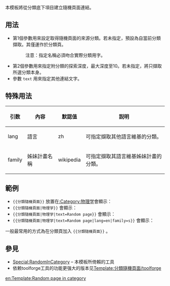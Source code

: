 <includeonly><!-- 在這裡加入模板的保護標識 --></includeonly>
{{Documentation subpage}}
<!-- 在本行下編輯模板說明 -->

本模板將從分類底下項目建立隨機頁面連結。

== 用法 ==

* 第1個參數用來設定取得隨機頁面的來源分類。若未指定，預設為自當前分類擷取。其僅運作於分類頁。
*:注意：指定名稱必須吻合實際分類用字。
* 第2個參數用來指定附分類的探索深度，最大深度至10。若未指定，將只擷取所選分類本身。
* 參數 <code>text</code> 用來指定其他連結文字。

== 特殊用法 ==
{| class="wikitable"
! 引数 !! 內容 !! 默認值 !! 説明
|-
! lang
| 語言 || zh || 可指定擷取其他語言維基的分類。
|-
! family
| 姊妹計畫名稱 || wikipedia || 可指定擷取其語言維基姊妹計畫的分類。
|}

== 範例 ==

* <code><nowiki>{{分類隨機頁面}}</nowiki></code> 放置在[[:Category:物理学]]會顯示：{{分類隨機頁面|物理学|text=本分類內的隨機頁面}}
* <code><nowiki>{{分類隨機頁面|物理学}}</nowiki></code> 會顯示：{{分類隨機頁面|物理学}}
* <code><nowiki>{{分類隨機頁面|物理学|text=Random page}}</nowiki></code> 會顯示：{{分類隨機頁面|物理学|text=Random page}}
* <code><nowiki>{{分類隨機頁面|物理学|text=Random page|lang=en|family=s}}</nowiki></code> 會顯示：{{分類隨機頁面|物理学|text=Random page|lang=en|family=s}}

一般最常用的方式為在分類頁加入 <code><nowiki>{{分類隨機頁面}}</nowiki></code> 。

== 參見 ==
* [[Special:RandomInCategory]] – 本模板所倚賴的工具
* 依赖toolforge工具的功能更强大的版本见[[Template:分類隨機頁面/toolforge]]

<includeonly>
<!-- 本行下加入模板的分類 -->
[[Category:鏈接模板|{{PAGENAME}}]]

<!-- 本行下加入模板的跨語言鏈接 -->
[[en:Template:Random page in category]]
</includeonly>